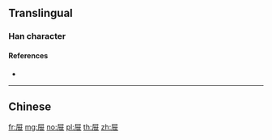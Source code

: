 {{also|屜}}
==Translingual==

===Han character===
{{Han char|rn=44|rad=尸|as=05|sn=8|four=|canj=SPT|ids=⿸尸世}}

====References====
* {{Han ref|kx=0301.100|dkj=07670|dj=0598.010|hdz=20968.030|uh=5C49|ud=23625}}

----

==Chinese==
{{zh-see|屜}}

[[fr:屉]]
[[mg:屉]]
[[no:屉]]
[[pl:屉]]
[[th:屉]]
[[zh:屉]]